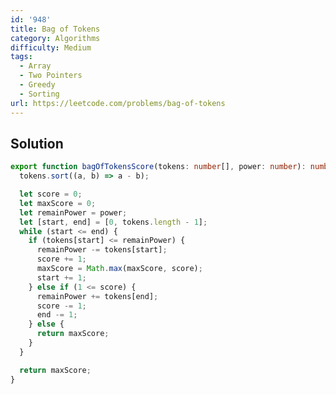 ```yaml
---
id: '948'
title: Bag of Tokens
category: Algorithms
difficulty: Medium
tags:
  - Array
  - Two Pointers
  - Greedy
  - Sorting
url: https://leetcode.com/problems/bag-of-tokens
---
```


## Solution

```typescript showLineNumbers
export function bagOfTokensScore(tokens: number[], power: number): number {
  tokens.sort((a, b) => a - b);

  let score = 0;
  let maxScore = 0;
  let remainPower = power;
  let [start, end] = [0, tokens.length - 1];
  while (start <= end) {
    if (tokens[start] <= remainPower) {
      remainPower -= tokens[start];
      score += 1;
      maxScore = Math.max(maxScore, score);
      start += 1;
    } else if (1 <= score) {
      remainPower += tokens[end];
      score -= 1;
      end -= 1;
    } else {
      return maxScore;
    }
  }

  return maxScore;
}
```

